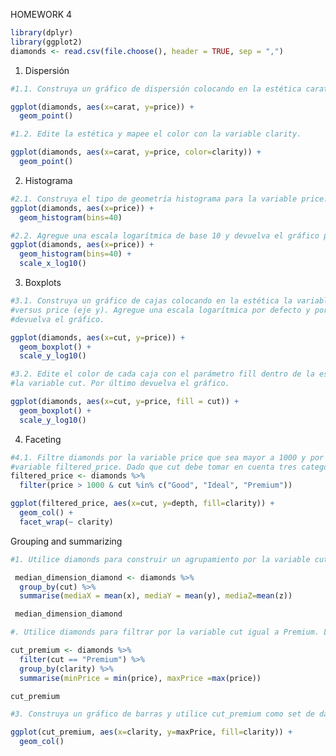 HOMEWORK 4

```r
library(dplyr)
library(ggplot2)
diamonds <- read.csv(file.choose(), header = TRUE, sep = ",")
```
1. Dispersión
```r
#1.1. Construya un gráfico de dispersión colocando en la estética carat (eje x) versus price (eje y), luego devuelva el gráfico.

ggplot(diamonds, aes(x=carat, y=price)) +
  geom_point()

#1.2. Edite la estética y mapee el color con la variable clarity.

ggplot(diamonds, aes(x=carat, y=price, color=clarity)) +
  geom_point()

```
2. Histograma
```r
#2.1. Construya el tipo de geometría histograma para la variable price. Configure el parámetro bins con el valor 40 y devuelva el gráfico.
ggplot(diamonds, aes(x=price)) +
  geom_histogram(bins=40)

#2.2. Agregue una escala logarítmica de base 10 y devuelva el gráfico para ver la diferencia.
ggplot(diamonds, aes(x=price)) +
  geom_histogram(bins=40) + 
  scale_x_log10()

```
3. Boxplots
```r
#3.1. Construya un gráfico de cajas colocando en la estética la variable cut (eje x)
#versus price (eje y). Agregue una escala logarítmica por defecto y por último
#devuelva el gráfico.

ggplot(diamonds, aes(x=cut, y=price)) +
  geom_boxplot() +
  scale_y_log10() 

#3.2. Edite el color de cada caja con el parámetro fill dentro de la estética y asignando
#la variable cut. Por último devuelva el gráfico.

ggplot(diamonds, aes(x=cut, y=price, fill = cut)) +
  geom_boxplot() +
  scale_y_log10() 

```
4. Faceting
```r
#4.1. Filtre diamonds por la variable price que sea mayor a 1000 y por cut que contenga las categorías Good, Ideal y Premium. Luego asigne el resultado a la
#variable filtered_price. Dado que cut debe tomar en cuenta tres categorías específicas puede hacer uso del pipe %in% , a continuación un ejemplo de su uso:
filtered_price <- diamonds %>%
  filter(price > 1000 & cut %in% c("Good", "Ideal", "Premium"))

ggplot(filtered_price, aes(x=cut, y=depth, fill=clarity)) +
  geom_col() +
  facet_wrap(~ clarity)

```
Grouping and summarizing

```r
#1. Utilice diamonds para construir un agrupamiento por la variable cut, luego aplique ummarize para encontrar la media de las variables x, y, z (los nombres de los valores umarizados serán mediaX, mediaY, mediaZ, respectivamente). Asigne el resultado a la ariable median_dimension_diamond, por último imprima la variable.

 median_dimension_diamond <- diamonds %>%
  group_by(cut) %>%
  summarise(mediaX = mean(x), mediaY = mean(y), mediaZ=mean(z))

 median_dimension_diamond

#. Utilice diamonds para filtrar por la variable cut igual a Premium. Luego agrupe por la ariable clarity y utilice summarize para encontrar minimo y maximo de price (los nombres de los valores sumarizados serán minPrice y maxPrice, respectivamente). Asigne el resultado a la variable cut_premium e imprima el valor de la variable.

cut_premium <- diamonds %>%
  filter(cut == "Premium") %>%
  group_by(clarity) %>%
  summarise(minPrice = min(price), maxPrice =max(price))

cut_premium

#3. Construya un gráfico de barras y utilice cut_premium como set de datos, configure =clarity, y=maxPrice y el color de relleno (fill) con la variable clarity. Por último evuelva el gráfico.

ggplot(cut_premium, aes(x=clarity, y=maxPrice, fill=clarity)) +
  geom_col()

```






